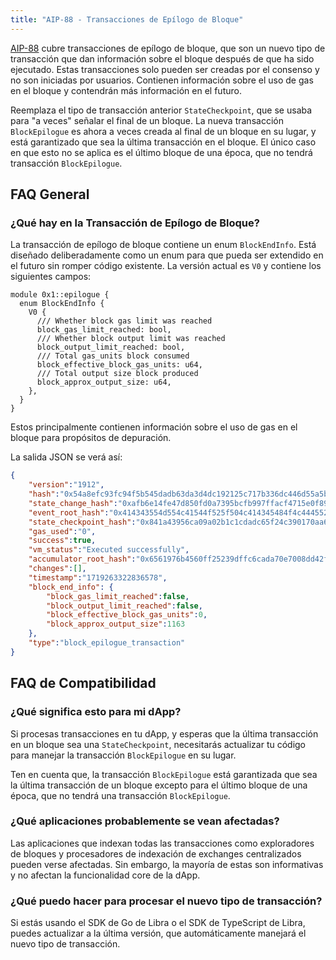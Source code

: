 ```yaml
---
title: "AIP-88 - Transacciones de Epílogo de Bloque"
---
```


[AIP-88](https://github.com/aptos-foundation/AIPs/blob/main/aips/aip-88.md) cubre
transacciones de epílogo de bloque, que son un nuevo tipo de transacción que dan
información sobre el bloque después de que ha sido ejecutado. Estas transacciones solo pueden
ser creadas por el consenso y no son iniciadas por usuarios. Contienen
información sobre el uso de gas en el bloque y contendrán más información en
el futuro.

Reemplaza el tipo de transacción anterior `StateCheckpoint`, que se usaba para
"a veces" señalar el final de un bloque. La nueva transacción `BlockEpilogue` es
ahora a veces creada al final de un bloque en su lugar, y está garantizado que sea
la última transacción en el bloque. El único caso en que esto no se aplica es el
último bloque de una época, que no tendrá transacción `BlockEpilogue`.

## FAQ General

### ¿Qué hay en la Transacción de Epílogo de Bloque?

La transacción de epílogo de bloque contiene un enum `BlockEndInfo`. Está diseñado
deliberadamente como un enum para que pueda ser extendido en el futuro sin romper
código existente. La versión actual es `V0` y contiene los siguientes campos:

```move
module 0x1::epilogue {
  enum BlockEndInfo {
    V0 {
      /// Whether block gas limit was reached
      block_gas_limit_reached: bool,
      /// Whether block output limit was reached
      block_output_limit_reached: bool,
      /// Total gas_units block consumed
      block_effective_block_gas_units: u64,
      /// Total output size block produced
      block_approx_output_size: u64,
    },
  }
}
```

Estos principalmente contienen información sobre el uso de gas en el bloque para propósitos
de depuración.

La salida JSON se verá así:

```json
{
    "version":"1912",
    "hash":"0x54a8efc93fc94f5b545dadb63da3d4dc192125c717b336dc446d55a5b553913f",
    "state_change_hash":"0xafb6e14fe47d850fd0a7395bcfb997ffacf4715e0f895cc162c218e4a7564bc6",
    "event_root_hash":"0x414343554d554c41544f525f504c414345484f4c4445525f4841534800000000",
    "state_checkpoint_hash":"0x841a43956ca09a02b1c1cdadc65f24c390170aa666015a2e8f7ec5c9d6a3875f",
    "gas_used":"0",
    "success":true,
    "vm_status":"Executed successfully",
    "accumulator_root_hash":"0x6561976b4560ff25239dffc6cada70e7008dd42fc4d3df2eca6a86b6d2ec384d",
    "changes":[],
    "timestamp":"1719263322836578",
    "block_end_info": {
        "block_gas_limit_reached":false,
        "block_output_limit_reached":false,
        "block_effective_block_gas_units":0,
        "block_approx_output_size":1163
    },
    "type":"block_epilogue_transaction"
}
```

## FAQ de Compatibilidad

### ¿Qué significa esto para mi dApp?

Si procesas transacciones en tu dApp, y esperas que la última transacción en un
bloque sea una `StateCheckpoint`, necesitarás actualizar tu código para manejar la
transacción `BlockEpilogue` en su lugar.

Ten en cuenta que, la transacción `BlockEpilogue` está garantizada que sea la última
transacción de un bloque excepto para el último bloque de una época, que no
tendrá una transacción `BlockEpilogue`.

### ¿Qué aplicaciones probablemente se vean afectadas?

Las aplicaciones que indexan todas las transacciones como exploradores de bloques y procesadores
de indexación de exchanges centralizados pueden verse afectadas. Sin embargo, la mayoría de estas
son informativas y no afectan la funcionalidad core de la dApp.

### ¿Qué puedo hacer para procesar el nuevo tipo de transacción?

Si estás usando el SDK de Go de Libra o el SDK de TypeScript de Libra, puedes actualizar a
la última versión, que automáticamente manejará el nuevo tipo de transacción.
